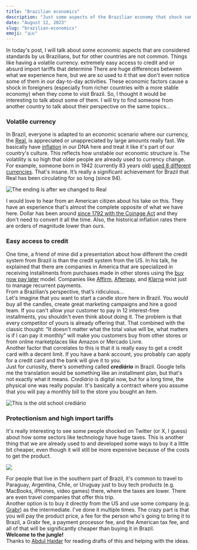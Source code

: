 ```yaml
---
title: "Brazilian economics"
description: "Just some aspects of the Brazilian economy that shock some foreigners."
date: "August 12, 2023"
slug: "brazilian-economics"
emoji: "🇧🇷"
---
```


In today's post, I will talk about some economic aspects that are considered standards by us Brazilians, but for other countries are not common. Things like having a volatile currency. extremely easy access to credit and or absurd import tariffs that determine  There are huge differences between what we experience here, but we are so used to it that we don't even notice some of them in our day-to-day activities. These economic factors cause a shock in foreigners (especially from richer countries with a more stable economy) when they come to visit Brazil. So, I thought it would be interesting to talk about some of them. I will try to find someone from another country to talk about their perspective on the same topics… 

### Volatile currency

In Brazil, everyone is adapted to an economic scenario where our currency, the [Real](https://en.wikipedia.org/wiki/Brazilian_real), is appreciated or unappreciated by large amounts really fast. We basically have [inflation](https://en.wikipedia.org/wiki/Hyperinflation_in_Brazil) in our DNA here and treat it like it's part of our country's culture. This reflects how unstable our economic structure is. The volatility is so high that older people are already used to currency change. For example, someone born in 1942 (currently 83 years old) [used 8 different currencies](https://www.bcb.gov.br/en/banknotesandcoins). That's insane. It’s really a significant achievement for Brazil that Real has been circulating for so long (since 94). 

![The ending is after we changed to Real](/images/inflation.jpg)

I would love to hear from an American citizen about his take on this. They have an experience that's almost the complete opposite of what we have here. Dollar has been around [since 1792 with the Coinage Act](https://www.notion.so/Health-d9f493b8e3c541dc98d462eadd13c032?pvs=21) and they don't need to convert it all the time. Also, the historical inflation rates there are orders of magnitude lower than ours.

### Easy access to credit

One time, a friend of mine did a presentation about how different the credit system from Brazil is than the credit system from the US. In his talk, he explained that there are companies in America that are specialized in receiving installments from purchases made in other stores using the [buy now pay later](https://www.shopify.com/blog/bnpl-companies) model. Companies like [Affirm](https://www.affirm.com/), [Afterpay](https://www.afterpay.com/en-US), and [Klarna](https://www.klarna.com/us/) exist just to manage recurrent payments. 
<br/>
From a Brazilian’s perspective, that’s ridiculous…
<br/>
Let's imagine that you want to start a candle store here in Brazil. You would buy all the candles, create great marketing campaigns and hire a good team. If you can't allow your customer to pay in 12 interest-free installments, you shouldn't even think about doing it. The problem is that every competitor of yours is already offering that. That combined with the classic thought: “It doesn't matter what the total value will be, what matters is if I can pay it monthly” will make you customers buy from other stores or from online marketplaces like Amazon or Mercado Livre.
<br/>
Another factor that correlates to this is that it is really easy to get a credit card with a decent limit. If you have a bank account, you probably can apply for a credit card and the bank will give it to you.
<br/>
Just for curiosity, there's something called ***crediário*** in Brazil. Google tells me the translation would be something like an installment plan, but that's not exactly what it means. *Crediário* is digital now, but for a long time, the physical one was really popular. It's basically a contract where you assume that you will pay a monthly bill to the store you bought an item.

![This is the old school crediário](/images/crediario.png)

### Protectionism and high import tariffs

It's really interesting to see some people shocked on Twitter (or X, I guess) about how some sectors like technology have huge taxes. This is another thing that we are already used to and developed some ways to buy it a little bit cheaper, even though it will still be more expensive because of the costs to get the product. 

![](/images/foreigners.png)

For people that live in the southern part of Brazil, it's common to travel to Paraguay, Argentina, Chile, or Uruguay just to buy tech products (e.g. MacBooks, iPhones, video games) there, where the taxes are lower. There are even travel companies that offer this trip.
<br/>
Another option is to buy it directly from the US and use some company (e.g. [Grabr](https://grabr.io)) as the intermediate. I've done it multiple times. The crazy part is that you will pay the product price, a fee for the person who's going to bring it to Brazil, a Grabr fee, a payment processor fee, and the American tax fee, and all of that will be significantly cheaper than buying it in Brazil.
<br/>
**Welcome to the jungle!**
<br/>
Thanks to [Abdul Haidar](https://abdulhdr.com) for reading drafts of this and helping with the ideas.